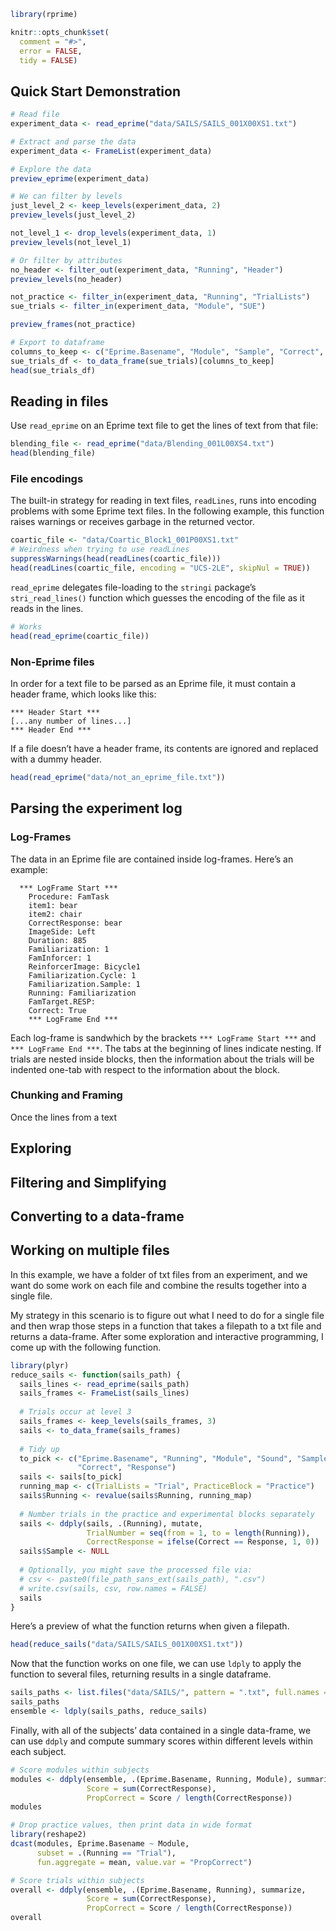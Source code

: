 
<!--
%\VignetteEngine{knitr::knitr}
%\VignetteIndexEntry{Using rprime}
-->

```r
library(rprime)

knitr::opts_chunk$set(
  comment = "#>",
  error = FALSE,
  tidy = FALSE)

```

## Quick Start Demonstration


```r
# Read file
experiment_data <- read_eprime("data/SAILS/SAILS_001X00XS1.txt")

# Extract and parse the data
experiment_data <- FrameList(experiment_data)

# Explore the data
preview_eprime(experiment_data)

# We can filter by levels
just_level_2 <- keep_levels(experiment_data, 2)
preview_levels(just_level_2)

not_level_1 <- drop_levels(experiment_data, 1)
preview_levels(not_level_1)

# Or filter by attributes
no_header <- filter_out(experiment_data, "Running", "Header")
preview_levels(no_header)

not_practice <- filter_in(experiment_data, "Running", "TrialLists")
sue_trials <- filter_in(experiment_data, "Module", "SUE")

preview_frames(not_practice)

# Export to dataframe
columns_to_keep <- c("Eprime.Basename", "Module", "Sample", "Correct", "Response")
sue_trials_df <- to_data_frame(sue_trials)[columns_to_keep]
head(sue_trials_df)
```


## Reading in files

Use `read_eprime` on an Eprime text file to get the lines of text from that file:

```r
blending_file <- read_eprime("data/Blending_001L00XS4.txt")
head(blending_file)
```

### File encodings

The built-in strategy for reading in text files, `readLines`, runs into encoding problems with some Eprime text files. In the following example, this function raises warnings or receives garbage in the returned vector.

```r
coartic_file <- "data/Coartic_Block1_001P00XS1.txt" 
# Weirdness when trying to use readLines
suppressWarnings(head(readLines(coartic_file)))
head(readLines(coartic_file, encoding = "UCS-2LE", skipNul = TRUE))
```

`read_eprime` delegates file-loading to the `stringi` package's `stri_read_lines()` function which guesses the encoding of the file as it reads in the lines.

```r
# Works
head(read_eprime(coartic_file))
```

### Non-Eprime files

In order for a text file to be parsed as an Eprime file, it must contain a header frame, which looks like this:

```
*** Header Start ***
[...any number of lines...]
*** Header End ***
```

If a file doesn't have a header frame, its contents are ignored and replaced with a dummy header. 

```r
head(read_eprime("data/not_an_eprime_file.txt"))
```




## Parsing the experiment log

### Log-Frames

The data in an Eprime file are contained inside log-frames. Here's an example:

```
  *** LogFrame Start ***
	Procedure: FamTask
	item1: bear
	item2: chair
	CorrectResponse: bear
	ImageSide: Left
	Duration: 885
	Familiarization: 1
	FamInforcer: 1
	ReinforcerImage: Bicycle1
	Familiarization.Cycle: 1
	Familiarization.Sample: 1
	Running: Familiarization
	FamTarget.RESP: 
	Correct: True
	*** LogFrame End ***
```

Each log-frame is sandwhich by the brackets `*** LogFrame Start ***` and `*** LogFrame End ***`. The tabs at the beginning of lines indicate nesting. If trials are nested inside blocks, then the information about the trials will be indented one-tab with respect to the information about the block.

### Chunking and Framing

Once the lines from a text


## Exploring


## Filtering and Simplifying

## Converting to a data-frame

## Working on multiple files

In this example, we have a folder of txt files from an experiment, and we want do some work on each file and combine the results together into a single file. 

My strategy in this scenario is to figure out what I need to do for a single file and then wrap those steps in a function that takes a filepath to a txt file and returns a data-frame. After some exploration and interactive programming, I come up with the following function.

```r
library(plyr)
reduce_sails <- function(sails_path) {
  sails_lines <- read_eprime(sails_path)
  sails_frames <- FrameList(sails_lines)
  
  # Trials occur at level 3
  sails_frames <- keep_levels(sails_frames, 3)
  sails <- to_data_frame(sails_frames)
  
  # Tidy up
  to_pick <- c("Eprime.Basename", "Running", "Module", "Sound", "Sample",
               "Correct", "Response")
  sails <- sails[to_pick]
  running_map <- c(TrialLists = "Trial", PracticeBlock = "Practice")
  sails$Running <- revalue(sails$Running, running_map)
  
  # Number trials in the practice and experimental blocks separately
  sails <- ddply(sails, .(Running), mutate, 
                 TrialNumber = seq(from = 1, to = length(Running)),
                 CorrectResponse = ifelse(Correct == Response, 1, 0))
  sails$Sample <- NULL
  
  # Optionally, you might save the processed file via: 
  # csv <- paste0(file_path_sans_ext(sails_path), ".csv")
  # write.csv(sails, csv, row.names = FALSE)
  sails
}
```

Here's a preview of what the function returns when given a filepath.

```r
head(reduce_sails("data/SAILS/SAILS_001X00XS1.txt"))
```

Now that the function works on one file, we can use `ldply` to apply the function to several files, returning results in a single dataframe.

```r
sails_paths <- list.files("data/SAILS/", pattern = ".txt", full.names = TRUE)
sails_paths
ensemble <- ldply(sails_paths, reduce_sails)
```

Finally, with all of the subjects' data contained in a single data-frame, we can use `ddply` and compute summary scores within different levels within each subject. 

```r
# Score modules within subjects
modules <- ddply(ensemble, .(Eprime.Basename, Running, Module), summarize, 
                 Score = sum(CorrectResponse),
                 PropCorrect = Score / length(CorrectResponse))
modules

# Drop practice values, then print data in wide format
library(reshape2)
dcast(modules, Eprime.Basename ~ Module, 
      subset = .(Running == "Trial"), 
      fun.aggregate = mean, value.var = "PropCorrect")

# Score trials within subjects
overall <- ddply(ensemble, .(Eprime.Basename, Running), summarize, 
                 Score = sum(CorrectResponse),
                 PropCorrect = Score / length(CorrectResponse))
overall
```
